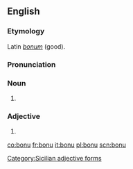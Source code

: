 ==English==

===Etymology===
Latin ''[[bonum]]'' (good).

===Pronunciation===

===Noun===
{{scn-noun|bon|m|u|i}}
{{scn-noun|bon|f|a|i}}

# {{defn|English}}

===Adjective===
{{scn-adj|bon|u|a|i}}

# {{defn|English}}

[[Category:Sicilian adjective forms]]

[[co:bonu]]
[[fr:bonu]]
[[it:bonu]]
[[pl:bonu]]
[[scn:bonu]]